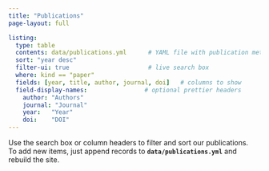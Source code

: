 ```yaml
---
title: "Publications"
page-layout: full

listing:
  type: table
  contents: data/publications.yml      # YAML file with publication metadata
  sort: "year desc"
  filter-ui: true                      # live search box
  where: kind == "paper" 
  fields: [year, title, author, journal, doi]   # columns to show
  field-display-names:                # optional prettier headers
    author: "Authors"
    journal: "Journal"
    year:   "Year"
    doi:    "DOI"
---
```


Use the search box or column headers to filter and sort our publications.  
To add new items, just append records to **`data/publications.yml`** and rebuild the site.

